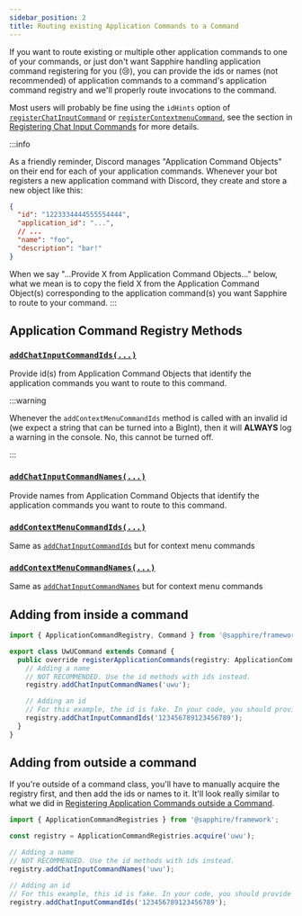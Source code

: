 ```yaml
---
sidebar_position: 2
title: Routing existing Application Commands to a Command
---
```


If you want to route existing or multiple other application commands to one of your commands, or just don't want
Sapphire handling application command registering for you (😢), you can provide the ids or names (not recommended) of
application commands to a command's application command registry and we'll properly route invocations to the command.

Most users will probably be fine using the `idHints` option of [`registerChatInputCommand`][rcic] or
[`registerContextmenuCommand`][rcmc], see the section in [Registering Chat Input Commands][idhints] for more details.

:::info

As a friendly reminder, Discord manages "Application Command Objects" on their end for each of your application
commands. Whenever your bot registers a new application command with Discord, they create and store a new object like
this:

```json
{
  "id": "1223334444555554444",
  "application_id": "...",
  // ...
  "name": "foo",
  "description": "bar!"
}
```

When we say "...Provide X from Application Command Objects..." below, what we mean is to copy the field X from the
Application Command Object(s) corresponding to the application command(s) you want Sapphire to route to your command.
:::

## Application Command Registry Methods

### [`addChatInputCommandIds(...)`][addchatinputcommandids]

Provide id(s) from Application Command Objects that identify the application commands you want to route to this command.

:::warning

Whenever the `addContextMenuCommandIds` method is called with an invalid id (we expect a string that can be turned into
a BigInt), then it will **ALWAYS** log a warning in the console. No, this cannot be turned off.

:::

### [`addChatInputCommandNames(...)`][addchatinputcommandnames]

Provide names from Application Command Objects that identify the application commands you want to route to this command.

### [`addContextMenuCommandIds(...)`][addcontextmenucommandids]

Same as [`addChatInputCommandIds`][addchatinputcommandids] but for context menu commands

### [`addContextMenuCommandNames(...)`][addcontextmenucommandnames]

Same as [`addChatInputCommandNames`][addchatinputcommandnames] but for context menu commands

## Adding from inside a command

```typescript ts2esm2cjs
import { ApplicationCommandRegistry, Command } from '@sapphire/framework';

export class UwUCommand extends Command {
  public override registerApplicationCommands(registry: ApplicationCommandRegistry) {
    // Adding a name
    // NOT RECOMMENDED. Use the id methods with ids instead.
    registry.addChatInputCommandNames('uwu');

    // Adding an id
    // For this example, the id is fake. In your code, you should provide valid ids.
    registry.addChatInputCommandIds('123456789123456789');
  }
}
```

## Adding from outside a command

If you're outside of a command class, you'll have to manually acquire the registry first, and then add the ids or names
to it. It'll look really similar to what we did in [Registering Application Commands outside a
Command][registering-outside-command-class].

```typescript ts2esm2cjs
import { ApplicationCommandRegistries } from '@sapphire/framework';

const registry = ApplicationCommandRegistries.acquire('uwu');

// Adding a name
// NOT RECOMMENDED. Use the id methods with ids instead.
registry.addChatInputCommandNames('uwu');

// Adding an id
// For this example, this id is fake. In your code, you should provide valid ids.
registry.addChatInputCommandIds('123456789123456789');
```

[addchatinputcommandids]:
  ../../../../../Documentation/api-framework/classes/ApplicationCommandRegistry#addchatinputcommandids
[addchatinputcommandnames]:
  ../../../../../Documentation/api-framework/classes/ApplicationCommandRegistry#addchatinputcommandnames
[addcontextmenucommandnames]:
  ../../../../../Documentation/api-framework/classes/ApplicationCommandRegistry#addcontextmenucommandnames
[addcontextmenucommandids]:
  ../../../../../Documentation/api-framework/classes/ApplicationCommandRegistry#addcontextmenucommandids
[idhints]: ../registering-chat-input-commands#idhints
[rcic]: ../../../../../Documentation/api-framework/classes/ApplicationCommandRegistry#registerchatinputcommand
[rcmc]: ../../../../../Documentation/api-framework/classes/ApplicationCommandRegistry#registercontextmenucommand
[registering-outside-command-class]: ./registering-application-commands-outside-a-command
